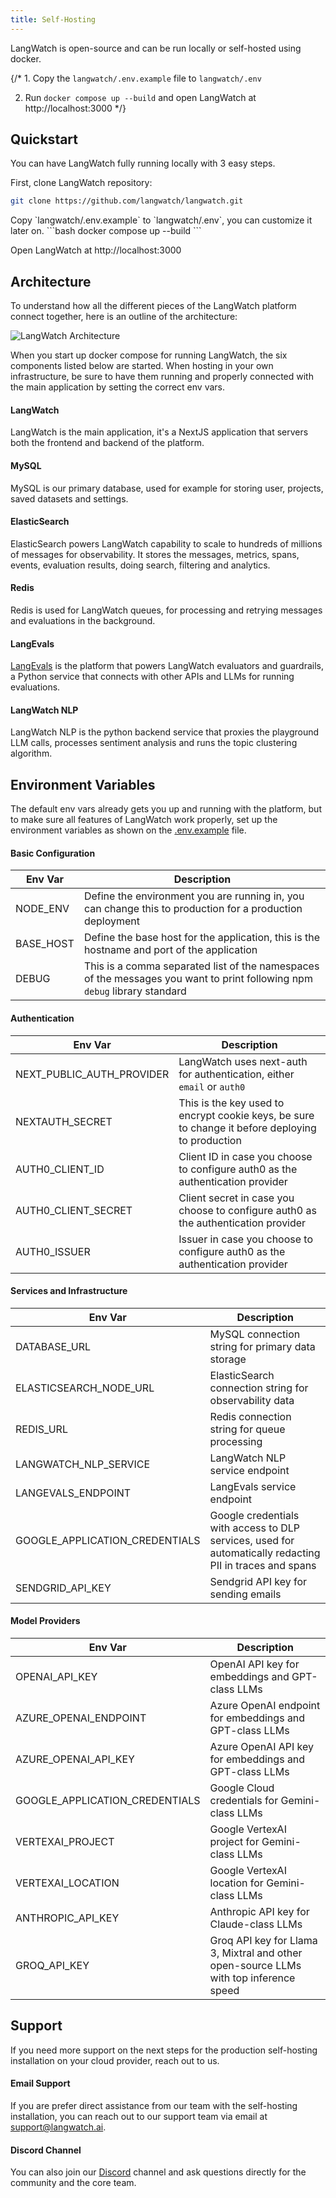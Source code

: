 ```yaml
---
title: Self-Hosting
---
```


LangWatch is open-source and can be run locally or self-hosted using docker.

{/* 1. Copy the `langwatch/.env.example` file to `langwatch/.env`

2. Run `docker compose up --build` and open LangWatch at http://localhost:3000 */}


## Quickstart

You can have LangWatch fully running locally with 3 easy steps.

<Steps>
<Step title="Clone the repository">
First, clone LangWatch repository:

```bash
git clone https://github.com/langwatch/langwatch.git
```
</Step>
<Step title="Create the .env file">
Copy `langwatch/.env.example` to `langwatch/.env`, you can customize it later on.
</Step>
<Step title="Run the application">
```bash
docker compose up --build
```

Open LangWatch at http://localhost:3000
</Step>
</Steps>

## Architecture

To understand how all the different pieces of the LangWatch platform connect together, here is an outline of the architecture:

![LangWatch Architecture](./images/langwatch-architecture.png)

When you start up docker compose for running LangWatch, the six components listed below are started. When hosting in your own
infrastructure, be sure to have them running and properly connected with the main application by setting the correct env vars.

#### LangWatch

LangWatch is the main application, it's a NextJS application that servers both the frontend and backend of the platform.

#### MySQL

MySQL is our primary database, used for example for storing user, projects, saved datasets and settings.

#### ElasticSearch

ElasticSearch powers LangWatch capability to scale to hundreds of millions of messages for observability. It stores the messages,
metrics, spans, events, evaluation results, doing search, filtering and analytics.

#### Redis

Redis is used for LangWatch queues, for processing and retrying messages and evaluations in the background.

#### LangEvals

[LangEvals](https://github.com/langwatch/langevals) is the platform that powers LangWatch evaluators and guardrails, a Python service
that connects with other APIs and LLMs for running evaluations.

#### LangWatch NLP

LangWatch NLP is the python backend service that proxies the playground LLM calls, processes sentiment analysis and runs the topic clustering algorithm.


## Environment Variables

The default env vars already gets you up and running with the platform, but to make sure all features of LangWatch work properly,
set up the environment variables as shown on the [.env.example](https://github.com/langwatch/langwatch/blob/main/langwatch/.env.example) file.

#### Basic Configuration

| Env Var | Description |
| -------- | ----------- |
| NODE_ENV | Define the environment you are running in, you can change this to production for a production deployment |
| BASE_HOST | Define the base host for the application, this is the hostname and port of the application |
| DEBUG | This is a comma separated list of the namespaces of the messages you want to print following npm `debug` library standard |

#### Authentication

| Env Var | Description |
| -------- | ----------- |
| NEXT_PUBLIC_AUTH_PROVIDER | LangWatch uses next-auth for authentication, either `email` or `auth0` |
| NEXTAUTH_SECRET | This is the key used to encrypt cookie keys, be sure to change it before deploying to production |
| AUTH0_CLIENT_ID | Client ID in case you choose to configure auth0 as the authentication provider |
| AUTH0_CLIENT_SECRET | Client secret in case you choose to configure auth0 as the authentication provider |
| AUTH0_ISSUER | Issuer in case you choose to configure auth0 as the authentication provider |

#### Services and Infrastructure

| Env Var | Description |
| -------- | ----------- |
| DATABASE_URL | MySQL connection string for primary data storage |
| ELASTICSEARCH_NODE_URL | ElasticSearch connection string for observability data |
| REDIS_URL | Redis connection string for queue processing |
| LANGWATCH_NLP_SERVICE | LangWatch NLP service endpoint |
| LANGEVALS_ENDPOINT | LangEvals service endpoint |
| GOOGLE_APPLICATION_CREDENTIALS | Google credentials with access to DLP services, used for automatically redacting PII in traces and spans |
| SENDGRID_API_KEY | Sendgrid API key for sending emails |

#### Model Providers

| Env Var | Description |
| -------- | ----------- |
| OPENAI_API_KEY | OpenAI API key for embeddings and GPT-class LLMs |
| AZURE_OPENAI_ENDPOINT | Azure OpenAI endpoint for embeddings and GPT-class LLMs |
| AZURE_OPENAI_API_KEY | Azure OpenAI API key for embeddings and GPT-class LLMs |
| GOOGLE_APPLICATION_CREDENTIALS | Google Cloud credentials for Gemini-class LLMs |
| VERTEXAI_PROJECT | Google VertexAI project for Gemini-class LLMs |
| VERTEXAI_LOCATION | Google VertexAI location for Gemini-class LLMs |
| ANTHROPIC_API_KEY | Anthropic API key for Claude-class LLMs |
| GROQ_API_KEY | Groq API key for Llama 3, Mixtral and other open-source LLMs with top inference speed


## Support

If you need more support on the next steps for the production self-hosting installation on your cloud provider, reach out to us.

#### Email Support

If you are prefer direct assistance from our team with the self-hosting installation, you can reach out to our support team via email at support@langwatch.ai.

#### Discord Channel

You can also join our [Discord](https://discord.gg/kT4PhDS2gH) channel and ask questions directly for the community and the core team.
